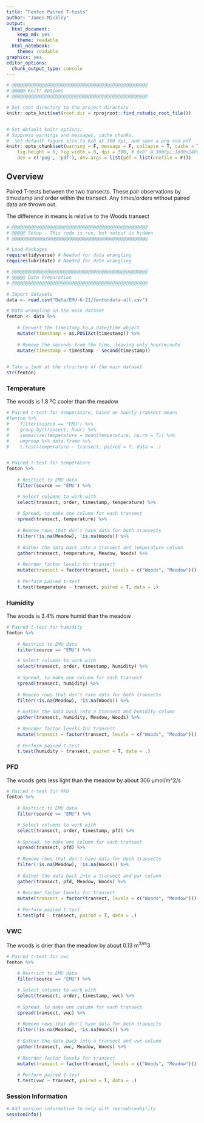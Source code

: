 ```yaml
---
title: "Fenton Paired T-tests"
author: "James Mickley"
output:
  html_document:
    keep_md: yes
    theme: readable
  html_notebook:
    theme: readable
graphics: yes
editor_options: 
  chunk_output_type: console
---
```


```r
# @@@@@@@@@@@@@@@@@@@@@@@@@@@@@@@@@@@@@@@@@@@@@@@@@@
# @@@@@ Knitr Options
# @@@@@@@@@@@@@@@@@@@@@@@@@@@@@@@@@@@@@@@@@@@@@@@@@@

# Set root directory to the project directory
knitr::opts_knit$set(root.dir = rprojroot::find_rstudio_root_file())


# Set default knitr options: 
# Suppress warnings and messages, cache chunks, 
#  set default figure size to 6x8 at 300 dpi, and save a png and pdf
knitr::opts_chunk$set(warning = F, message = F, collapse = T, cache = T,
    fig.height = 6, fig.width = 8, dpi = 300, # 6x8" @ 300dpi:1800x2400=4.3MP
    dev = c('png', 'pdf'), dev.args = list(pdf = list(onefile = F)))

```



## Overview

Paired T-tests between the two transects.  These pair observations by timestamp and order within the transect.  Any times/orders without paired data are thrown out.  

The difference in means is relative to the Woods transect 

```r

# @@@@@@@@@@@@@@@@@@@@@@@@@@@@@@@@@@@@@@@@@@@@@@@@@@
# @@@@@ Setup - This code is run, but output is hidden
# @@@@@@@@@@@@@@@@@@@@@@@@@@@@@@@@@@@@@@@@@@@@@@@@@@

# Load Packages
require(tidyverse) # Needed for data wrangling
require(lubridate) # Needed for date wrangling

# @@@@@@@@@@@@@@@@@@@@@@@@@@@@@@@@@@@@@@@@@@@@@@@@@@
# @@@@@ Data Preparation
# @@@@@@@@@@@@@@@@@@@@@@@@@@@@@@@@@@@@@@@@@@@@@@@@@@

# Import datasets
data <- read.csv("Data/EMU-6-21/fentondata-all.csv")


```



```r

# Data wrangling on the main dataset
fenton <- data %>%
    
    # Convert the timestamp to a date/time object
    mutate(timestamp = as.POSIXct(timestamp)) %>%
    
    # Remove the seconds from the time, leaving only hour/minute
    mutate(timestamp = timestamp - second(timestamp))
    

# Take a look at the structure of the main dataset
str(fenton)

```


### Temperature

The woods is 1.8 ºC cooler than the meadow

```r

# Paired t-test for temperature, based on hourly transect means
#fenton %>%
#    filter(source == "EMU") %>%
#    group_by(transect, hour) %>%
#    summarize(temperature = mean(temperature, na.rm = T)) %>%
#    ungroup %>% data.frame %>% 
#    t.test(temperature ~ transect, paired = T, data = .)


# Paired t-test for temperature
fenton %>%
    
    # Restrict to EMU data
    filter(source == "EMU") %>%

    # Select columns to work with
    select(transect, order, timestamp, temperature) %>%
    
    # Spread, to make one column for each transect
    spread(transect, temperature) %>%
    
    # Remove rows that don't have data for both transects
    filter(!is.na(Meadow), !is.na(Woods)) %>%
    
    # Gather the data back into a transect and temperature column
    gather(transect, temperature, Meadow, Woods) %>%
    
    # Reorder factor levels for transect
    mutate(transect = factor(transect, levels = c("Woods", "Meadow"))) %>%
    
    # Perform paired t-test
    t.test(temperature ~ transect, paired = T, data = .)


```


### Humidity

The woods is 3.4% more humid than the meadow

```r


# Paired t-test for humidity
fenton %>%
    
    # Restrict to EMU data
    filter(source == "EMU") %>%

    # Select columns to work with
    select(transect, order, timestamp, humidity) %>%
    
    # Spread, to make one column for each transect
    spread(transect, humidity) %>%
    
    # Remove rows that don't have data for both transects
    filter(!is.na(Meadow), !is.na(Woods)) %>%
    
    # Gather the data back into a transect and humidity column
    gather(transect, humidity, Meadow, Woods) %>%
    
    # Reorder factor levels for transect
    mutate(transect = factor(transect, levels = c("Woods", "Meadow"))) %>%
    
    # Perform paired t-test
    t.test(humidity ~ transect, paired = T, data = .)


```



### PFD

The woods gets less light than the meadow by about 306 µmol/m^2/s

```r


# Paired t-test for PFD
fenton %>%
    
    # Restrict to EMU data
    filter(source == "EMU") %>%

    # Select columns to work with
    select(transect, order, timestamp, pfd) %>%
    
    # Spread, to make one column for each transect
    spread(transect, pfd) %>%
    
    # Remove rows that don't have data for both transects
    filter(!is.na(Meadow), !is.na(Woods)) %>%
    
    # Gather the data back into a transect and par column
    gather(transect, pfd, Meadow, Woods) %>%
    
    # Reorder factor levels for transect
    mutate(transect = factor(transect, levels = c("Woods", "Meadow"))) %>%
    
    # Perform paired t-test
    t.test(pfd ~ transect, paired = T, data = .)


```



### VWC

The woods is drier than the meadow by about 0.13 m^3/m^3

```r


# Paired t-test for vwc
fenton %>%
    
    # Restrict to EMU data
    filter(source == "EMU") %>%

    # Select columns to work with
    select(transect, order, timestamp, vwc) %>%
    
    # Spread, to make one column for each transect
    spread(transect, vwc) %>%
    
    # Remove rows that don't have data for both transects
    filter(!is.na(Meadow), !is.na(Woods)) %>%
    
    # Gather the data back into a transect and vwc column
    gather(transect, vwc, Meadow, Woods) %>%
    
    # Reorder factor levels for transect
    mutate(transect = factor(transect, levels = c("Woods", "Meadow"))) %>%
    
    # Perform paired t-test
    t.test(vwc ~ transect, paired = T, data = .)


```


### Session Information

```r

# Add session information to help with reproduceability
sessionInfo()


```
